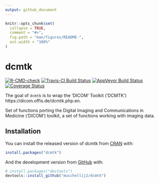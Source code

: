 ```yaml
---
output: github_document
---
```


<!-- README.md is generated from README.Rmd. Please edit that file -->

```r
knitr::opts_chunk$set(
  collapse = TRUE,
  comment = "#>",
  fig.path = "man/figures/README-",
  out.width = "100%"
)
```

# dcmtk

<!-- badges: start -->
[![R-CMD-check](https://github.com/muschellij2/dcmtk/workflows/R-CMD-check/badge.svg)](https://github.com/muschellij2/dcmtk/actions)
[![Travis-CI Build Status](https://travis-ci.org/muschellij2/dcmtk.svg?branch=master)](https://travis-ci.org/muschellij2/dcmtk)
[![AppVeyor Build Status](https://ci.appveyor.com/api/projects/status/github/muschellij2/dcmtk?branch=master&svg=true)](https://ci.appveyor.com/project/muschellij2/dcmtk)
[![Coverage Status](https://img.shields.io/coveralls/muschellij2/dcmtk.svg)](https://coveralls.io/r/muschellij2/dcmtk?branch=master)
<!-- badges: end -->


The goal of `dcmtk` is to wrap the 'DICOM' Toolkit ('DCMTK') https://dicom.offis.de/dcmtk.php.en.

Set of functions porting the Digital Imaging and Communications in Medicine ('DICOM') toolkit, a set of functions working with imaging data.


## Installation

You can install the released version of dcmtk from [CRAN](https://CRAN.R-project.org) with:

``` r
install.packages("dcmtk")
```

And the development version from [GitHub](https://github.com/) with:

``` r
# install.packages("devtools")
devtools::install_github("muschellij2/dcmtk")
```